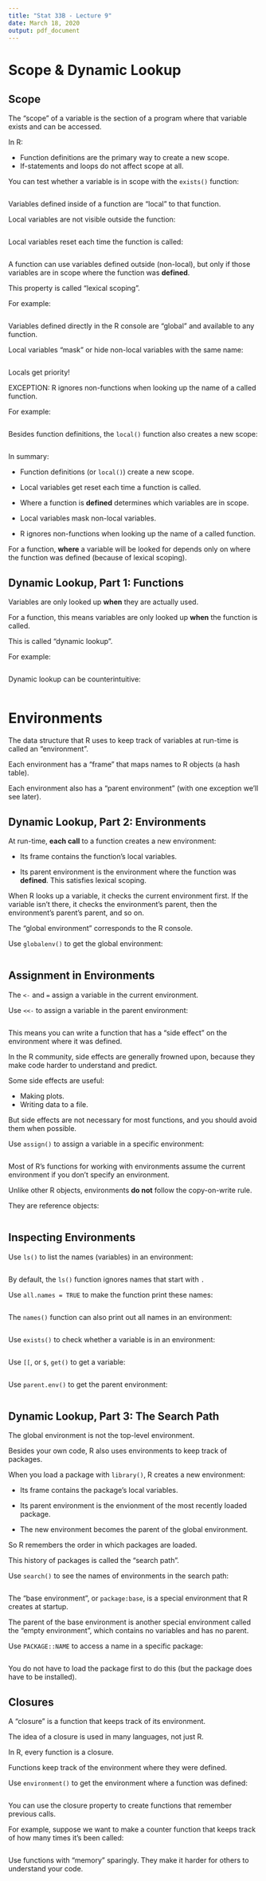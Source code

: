 ```yaml
---
title: "Stat 33B - Lecture 9"
date: March 18, 2020
output: pdf_document
---
```



Scope & Dynamic Lookup
======================

Scope
-----

The "scope" of a variable is the section of a program where that
variable exists and can be accessed.


In R:

* Function definitions are the primary way to create a new scope.
* If-statements and loops do not affect scope at all.


You can test whether a variable is in scope with the `exists()`
function:
```r

```


Variables defined inside of a function are "local" to that function.

Local variables are not visible outside the function:
```r

```

Local variables reset each time the function is called:
```r

```


A function can use variables defined outside (non-local), but only if
those variables are in scope where the function was **defined**.

This property is called "lexical scoping".

For example:
```r

```

Variables defined directly in the R console are "global" and
available to any function.


Local variables "mask" or hide non-local variables with the same name:
```r

```
Locals get priority!


EXCEPTION: R ignores non-functions when looking up the name of a
called function.

For example:
```r

```


Besides function definitions, the `local()` function also creates a
new scope:
```r

```


In summary:

* Function definitions (or `local()`) create a new scope.

* Local variables get reset each time a function is called.

* Where a function is **defined** determines which variables are in
  scope.

* Local variables mask non-local variables.

* R ignores non-functions when looking up the name of a called
  function.

For a function, **where** a variable will be looked for depends only
on where the function was defined (because of lexical scoping).


Dynamic Lookup, Part 1: Functions
---------------------------------

Variables are only looked up **when** they are actually used.

For a function, this means variables are only looked up **when** the
function is called.

This is called "dynamic lookup".

For example:
```r

```

Dynamic lookup can be counterintuitive:
```r

```


Environments
============

The data structure that R uses to keep track of variables at run-time
is called an "environment".

Each environment has a "frame" that maps names to R objects (a hash
table).

Each environment also has a "parent environment" (with one exception
we'll see later).


Dynamic Lookup, Part 2: Environments
------------------------------------

At run-time, **each call** to a function creates a new environment:

* Its frame contains the function's local variables.

* Its parent environment is the environment where the function was
  **defined**. This satisfies lexical scoping.

When R looks up a variable, it checks the current environment first.
If the variable isn't there, it checks the environment's parent, then
the environment's parent's parent, and so on.


The "global environment" corresponds to the R console.

Use `globalenv()` to get the global environment:
```r

```


Assignment in Environments
--------------------------

The `<-` and `=` assign a variable in the current environment.

Use `<<-` to assign a variable in the parent environment:
```r

```
This means you can write a function that has a "side effect" on the
environment where it was defined.


In the R community, side effects are generally frowned upon, because
they make code harder to understand and predict.

Some side effects are useful:

* Making plots.
* Writing data to a file.

But side effects are not necessary for most functions, and you should
avoid them when possible.


Use `assign()` to assign a variable in a specific environment:
```r

```

Most of R's functions for working with environments assume the
current environment if you don't specify an environment.


Unlike other R objects, environments **do not** follow the
copy-on-write rule.

They are reference objects:
```r

```


Inspecting Environments
-----------------------

Use `ls()` to list the names (variables) in an environment:
```r

```

By default, the `ls()` function ignores names that start with `.`

Use `all.names = TRUE` to make the function print these names:
```r

```

The `names()` function can also print out all names in an environment:
```r

```



Use `exists()` to check whether a variable is in an environment:
```r

```

Use `[[`, or `$`, `get()` to get a variable:
```r

```

Use `parent.env()` to get the parent environment:
```r

```

Dynamic Lookup, Part 3: The Search Path
---------------------------------------

The global environment is not the top-level environment.

Besides your own code, R also uses environments to keep track of
packages.

When you load a package with `library()`, R creates a new environment:

  * Its frame contains the package's local variables.

  * Its parent environment is the envionment of the most recently
    loaded package.

  * The new environment becomes the parent of the global environment.

So R remembers the order in which packages are loaded.

This history of packages is called the "search path".

Use `search()` to see the names of environments in the search path:
```r

```

The "base environment", or `package:base`, is a special environment
that R creates at startup.

The parent of the base environment is another special environment
called the "empty environment", which contains no variables and has
no parent.

Use `PACKAGE::NAME` to access a name in a specific package:
```r

```
You do not have to load the package first to do this (but the package
does have to be installed).



Closures
--------

A "closure" is a function that keeps track of its environment.

The idea of a closure is used in many languages, not just R.

In R, every function is a closure.

Functions keep track of the environment where they were defined.

Use `environment()` to get the environment where a function was
defined:
```r

```

You can use the closure property to create functions that remember
previous calls.

For example, suppose we want to make a counter function that keeps
track of how many times it's been called:
```r

```

Use functions with "memory" sparingly. They make it harder for others
to understand your code.
